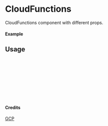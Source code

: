 
<Meta of={CloudFunctions} title="GCP/CloudFunctions" />

# CloudFunctions

CloudFunctions component with different props.

#### Example

<Canvas of={CloudFunctions.Primary} />

## Usage

```ts
import { CloudFunctions } from "yadl-ui";

const Example = () => {
  return (
      <CloudFunctions />
  );
};

export default Example;
```

#### Credits
[GCP](https://cloud.google.com/icons)
